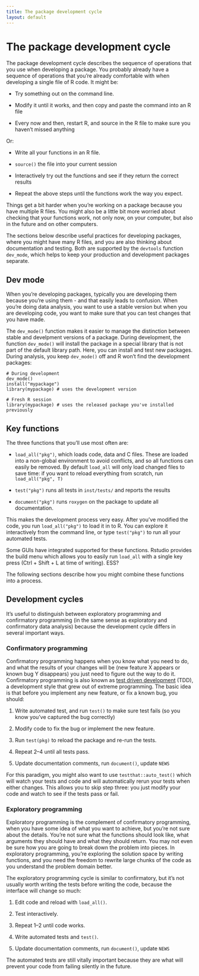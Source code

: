 ```yaml
---
title: The package development cycle
layout: default
---
```


# The package development cycle

The package development cycle describes the sequence of operations that you use when developing a package. You probably already have a sequence of operations that you're already comfortable with when developing a single file of R code. It might be:

* Try something out on the command line.

* Modify it until it works, and then copy and paste the command into an R file

* Every now and then, restart R, and source in the R file to make sure you
  haven't missed anything

Or:

* Write all your functions in an R file.

* `source()` the file into your current session

* Interactively try out the functions and see if they return the correct
  results

* Repeat the above steps until the functions work the way you expect.

Things get a bit harder when you're working on a package because you have multiple R files. You might also be a little bit more worried about checking that your functions work, not only now, on your computer, but also in the future and on other computers.

The sections below describe useful practices for developing packages, where you might have many R files, and you are also thinking about documentation and testing. Both are supported by the `devtools` function `dev_mode`, which helps to keep your production and development packages separate.

## Dev mode

When you're developing packages, typically you are developing them because you're using them - and that easily leads to confusion. When you're doing data analysis, you want to use a stable version but when you are developing code, you want to make sure that you can test changes that you have made.

The `dev_mode()` function makes it easier to manage the distinction between stable and develpment versions of a package.  During development, the function `dev_mode()` will install the package in a special library that is not part of the default library path. Here, you can install and test new packages.  During analysis, you keep `dev_mode()` off and R won't find the development packages:

    # During development
    dev_mode()
    install("mypackage")
    library(mypackage) # uses the development version
    
    # Fresh R session
    library(mypackage) # uses the released package you've installed previously

## Key functions

The three functions that you'll use most often are:

* `load_all("pkg")`, which loads code, data and C files. These are loaded into
  a non-global environment to avoid conflicts, and so all functions can easily
  be removed. By default `load_all` will only load changed files to save time:
  if you want to reload everything from scratch, run `load_all("pkg", T)`

* `test("pkg")` runs all tests in `inst/tests/` and reports the results

* `document("pkg")` runs `roxygen` on the package to update all documentation.

This makes the development process very easy. After you've modified the code, you run `load_all("pkg")` to load it in to R. You can explore it interactively from the command line, or type `test("pkg")` to run all your automated tests.

Some GUIs have integrated supported for these functions. Rstudio provides the build menu which allows you to easily run `load_all` with a single key press (Ctrl + Shift + L at time of writing). ESS? 

The following sections describe how you might combine these functions into a process.

## Development cycles

It's useful to distinguish between exploratory programming and confirmatory programming (in the same sense as exploratory and confirmatory data analysis) because the development cycle differs in several important ways.

### Confirmatory programming

Confirmatory programming happens when you know what you need to do, and what the results of your changes will be (new feature X appears or known bug Y disappears) you just need to figure out the way to do it. Confirmatory programming is also known as [test driven development][tdd] (TDD), a development style that grew out of extreme programming. The basic idea is that before you implement any new feature, or fix a known bug, you should:

1. Write automated test, and run `test()` to make sure test fails (so you know
   you've captured the bug correctly)

2. Modify code to fix the bug or implement the new feature.

3. Run `test(pkg)` to reload the package and re-run the tests.

4. Repeat 2--4 until all tests pass.

5. Update documentation comments, run `document()`, update `NEWS`

For this paradigm, you might also want to use `testthat::auto_test()` which will watch your tests and code and will automatically rerun your tests when either changes. This allows you to skip step three: you just modify your code and watch to see if the tests pass or fail.

### Exploratory programming

Exploratory programming is the complement of confirmatory programming, when you have some idea of what you want to achieve, but you're not sure about the details. You're not sure what the functions should look like, what arguments they should have and what they should return. You may not even be sure how you are going to break down the problem into pieces. In exploratory programming, you're exploring the solution space by writing functions, and you need the freedom to rewrite large chunks of the code as you understand the problem domain better.

The exploratory programming cycle is similar to confirmatory, but it's not usually worth writing the tests before writing the code, because the interface will change so much:

1. Edit code and reload with `load_all()`.

2. Test interactively.

3. Repeat 1--2 until code works.

4. Write automated tests and `test()`.

5. Update documentation comments, run `document()`, update `NEWS`

The automated tests are still vitally important because they are what will prevent your code from failing silently in the future.

[devtools-down]:https://github.com/hadley/devtools/tarball/master
[tdd]:http://en.wikipedia.org/wiki/Test-driven_development


